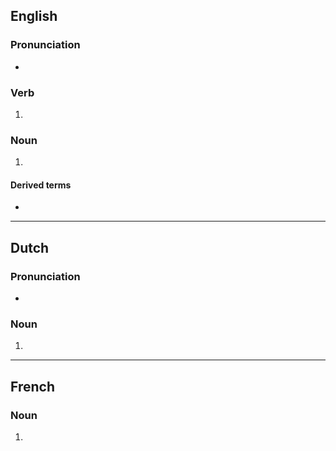{{also|Bobs|BOBs}}

==English==

===Pronunciation===
* {{rhymes|en|ɒbz}}

===Verb===
{{head|en|verb form}}

# {{en-third-person singular of|bob}}

===Noun===
{{head|en|noun form}}

# {{plural of|en|bob}}

====Derived terms====
* {{l|en|bits and bobs}}

----

==Dutch==

===Pronunciation===
* {{audio|nl|Nl-bobs.ogg|Audio}}

===Noun===
{{head|nl|noun plural form}}

# {{nl-noun form of|pl|bob}}

----

==French==

===Noun===
{{head|fr|noun form|g=?}}

# {{plural of|fr|bob}}